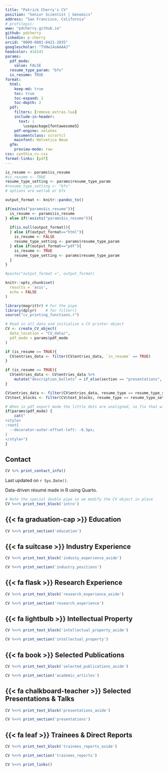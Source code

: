 ```yaml
---
title: "Patrick Cherry's CV"
position: "Senior Scientist | Genomics"
address: "San Francisco, California"
# profilepic:
www: "pdcherry.github.io"
github: pdcherry
linkedin: p-cherry
orcid: "0000-0001-6421-2035"
googlescholar: "TVHw14oAAAAJ"
headcolor: 414141
params:
  pdf_mode:
    value: FALSE
  resume_type_param: "bfx"
  is_resume: TRUE
format:
  html:
    keep-md: true
    toc: true
    toc-expand: 2
    toc-depth: 2
  pdf:
    filters: [remove_extras.lua]
    include-in-header: 
      text: |
        \usepackage{fontawesome5}
    pdf-engine: xelatex
    documentclass: scrartcl
    mainfont: Helvetica Neue
  gfm:
    preview-mode: raw
css: cynthia_cv.css
format-links: [pdf]
---
```


```r
is_resume <- params$is_resume
#is_resume <- TRUE
resume_type_setting <- params$resume_type_param
#resume_type_setting <- "bfx"
# options are wetlab or bfx
```

```r
output_format <- knitr::pandoc_to()

if(exists("params$is_resume")){
  is_resume <- params$is_resume
} else if(!exists("params$is_resume")){
  
  if(is.null(output_format)){
  } else if(output_format=="html"){
    is_resume <- FALSE
    resume_type_setting <- params$resume_type_param
  } else if(output_format=="pdf"){
    is_resume <- TRUE
    resume_type_setting <- params$resume_type_param
  }
}

#paste("output_format =", output_format)
```

<!-- Note to self: if the error shows up: -->
<!-- In grepl("^\\s*$", x) : unable to translate to a wide string -->
<!-- re-type the sptring to avoid non-ASCII characters -->
<!-- see https://stackoverflow.com/questions/76680882/unable-to-translate-to-a-wide-string -->
```r
knitr::opts_chunk$set(
  results = 'asis', 
  echo = FALSE
)

library(magrittr) # For the pipe
library(dplyr)    # for filter()
source("cv_printing_functions.r")

# Read in all data and initialize a CV printer object
CV <- create_CV_object(
  data_location = "CV_data/",  
  pdf_mode = params$pdf_mode
)

if (is_resume == TRUE){
  CV$entries_data <- filter(CV$entries_data, `in_resume` == TRUE)
}

if (is_resume == TRUE){
  CV$entries_data <- CV$entries_data %>%
    mutate("description_bullets" = if_else(section == "presentations", "", description_bullets))
}
```
```r
CV$entries_data <- filter(CV$entries_data, resume_type == resume_type_setting | resume_type == "N/A" )
CV$text_blocks <- filter(CV$text_blocks, resume_type == resume_type_setting | is.na(resume_type) )
```
```r
# When in pdf export mode the little dots are unaligned, so fix that with some conditional CSS.
if(params$pdf_mode) {
    cat("
<style>
:root{
  --decorator-outer-offset-left: -6.5px;
}
</style>")
}
```

<!-- :::: {.print-only .contact-block} -->
<!-- Patrick Cherry {#title} -->
<!-- -------------------------------------------------------------------------------- -->
<!-- ```{r display contact info print} -->
<!-- CV %>% print_contact_info() -->
<!-- ``` -->
<!-- :::: -->

:::{.no-print}
:::: aside
::::: {.side-contact-list}
Contact {#contact}
--------------------------------------------------------------------------------
```r
CV %>% print_contact_info()
```

:::::: {.disclaimer}

Last updated on `r Sys.Date()`.

Data-driven résumé made in R using Quarto.
::::::

:::::
::::
:::

```r
# Note the special double pipe so we modify the CV object in place
CV %<>% print_text_block('intro') 
```

{{< fa graduation-cap >}} Education {data-icon=graduation-cap data-concise=true}
--------------------------------------------------------------------------------
```r
CV %<>% print_section('education')
```

{{< fa suitcase >}} Industry Experience {data-icon=suitcase}
--------------------------------------------------------------------------------
::: aside
```r
CV %<>% print_text_block('industy_experience_aside')
```
:::
```r
CV %<>% print_section('industry_positions')
```

{{< fa flask >}} Research Experience {data-icon=flask}
--------------------------------------------------------------------------------
::: aside
```r
CV %<>% print_text_block('research_experience_aside')
```
:::
```r
CV %<>% print_section('research_experience')
```

{{< fa lightbulb >}} Intellectual Property {data-icon=lightbulb}
--------------------------------------------------------------------------------
::: aside
```r
CV %<>% print_text_block('intellectual_property_aside')
```
:::
```r
CV %<>% print_section('intellectual_property')
```

{{< fa book >}} Selected Publications {data-icon=book}
--------------------------------------------------------------------------------
::: aside
```r
CV %<>% print_text_block('selected_publications_aside')
```
:::

```r
CV %<>% print_section('academic_articles')
```

{{< fa chalkboard-teacher >}} Selected Presentations & Talks {data-icon=chalkboard-teacher}
--------------------------------------------------------------------------------
::: aside
```r
CV %<>% print_text_block('presentations_aside')
```
:::
```r
CV %<>% print_section('presentations')
```

:::{.no-print}
{{< fa leaf >}} Trainees & Direct Reports {data-icon=leaf}
--------------------------------------------------------------------------------
:::: aside
```r
CV %<>% print_text_block('trainees_reports_aside')
```
::::
```r
CV %<>% print_section('trainees_reports')
```
```r
CV %<>% print_links()
```
:::
